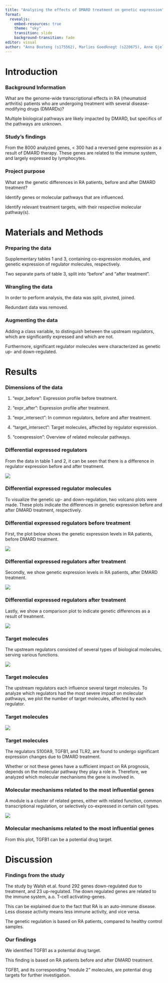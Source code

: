 ```yaml
---
title: "Analyzing the effects of DMARD treatment on genetic expression"
format:
  revealjs:
    embed-resources: true
    theme: "sky"
    transition: slide
    background-transition: fade
editor: visual
author: "Anna Boateng (s175562), Marlies Goedknegt (s220675), Anne Gjelstrup (s194530), Katja Jagd (s185395), Olivia Ronnenberg (s183359)"
---
```


# Introduction

### Background Information

What are the genome-wide transcriptional effects in RA (rheumatoid arthritis) patients who are undergoing treatment with several disease-modifying drugs (DMARDs)?

Multiple biological pathways are likely impacted by DMARD, but specifics of the pathways are unknown.

### Study's findings

From the 8000 analyzed genes, \< 300 had a reversed gene expression as a result of DMARD therapy. These genes are related to the immune system, and largely expressed by lymphocytes.

### Project purpose

What are the genetic differences in RA patients, before and after DMARD treatment?

Identify genes or molecular pathways that are influenced.

Identify relevant treatment targets, with their respective molecular pathway(s).

# Materials and Methods

### Preparing the data

Supplementary tables 1 and 3, containing co-expression modules, and genetic expression of regulator molecules, respectively.

Two separate parts of table 3, split into "before" and "after treatment".

### Wrangling the data

In order to perform analysis, the data was split, pivoted, joined.

Redundant data was removed.

### Augmenting the data

Adding a class variable, to distinguish between the upstream regulators, which are significantly expressed and which are not.

Furthermore, significant regulator molecules were characterized as genetic up- and down-regulated.

# Results

### Dimensions of the data

1.  "expr_before": Expression profile before treatment.

2.  "expr_after": Expression profile after treatment.

3.  "expr_intersect": In common regulators, before and after treatment.

4.  "target_intersect": Target molecules, affected by regulator expression.

5.  "coexpression": Overview of related molecular pathways.

### Differential expressed regulators

From the data in table 1 and 2, it can be seen that there is a difference in regulator expression before and after treatment.

![](images/04_box_plot-01.png){fig-align="center"}

### Differential expressed regulator molecules

To visualize the genetic up- and down-regulation, two volcano plots were made. These plots indicate the differences in genetic expression before and after DMARD treatment, respectively.

### Differential expressed regulators before treatment

First, the plot below shows the genetic expression levels in RA patients, before DMARD treatment.

![](images/05_expr_plot_before-03.png){fig-align="center"}

### Differential expressed regulators after treatment

Secondly, we show genetic expression levels in RA patients, after DMARD treatment.

![](images/05_expr_plot_after-02.png){fig-align="center"}

### Differential expressed regulators after treatment

Lastly, we show a comparison plot to indicate genetic differences as a result of treatment.

![](images/05_comparison_plot-01.png){fig-align="center"}

### Target molecules

The upstream regulators consisted of several types of biological molecules, serving various functions.

![](images/04_pie_chart.png){fig-align="center"}

### Target molecules

The upstream regulators each influence several target molecules. To analyze which regulators had the most severe impact on molecular pathways, we plot the number of target molecules, affected by each regulator.

### Target molecules

![](images/06_targets_plot-03.png){fig-align="center"}

### Target molecules

The regulators S100A9, TGFB1, and TLR2, are found to undergo significant expression changes due to DMARD treatment.

Whether or not these genes have a sufficient impact on RA prognosis, depends on the molecular pathway they play a role in. Therefore, we analyzed which molecular mechanisms the gene is involved in.

### Molecular mechanisms related to the most influential genes

A module is a cluster of related genes, either with related function, common transcriptional regulation, or selectively co-expressed in certain cell types.

![](images/06_modules_plot-02.png){fig-align="center"}

### Molecular mechanisms related to the most influential genes

From this plot, TGFB1 can be a potential drug target.

# Discussion

### Findings from the study

The study by Walsh et.al. found 292 genes down-regulated due to treatment, and 23 up-regulated. The down regulated genes are related to the immune system, a.o. T-cell activating-genes.

This can be explained due to the fact that RA is an auto-immune disease. Less disease activity means less immune activity, and vice versa.

The genetic regulation is based on RA patients, compared to healthy control samples.

### Our findings

We identified TGFB1 as a potential drug target.

This finding is based on RA patients before and after DMARD treatment.

TGFB1, and its corresponding "module 2" molecules, are potential drug targets for further investigation.
